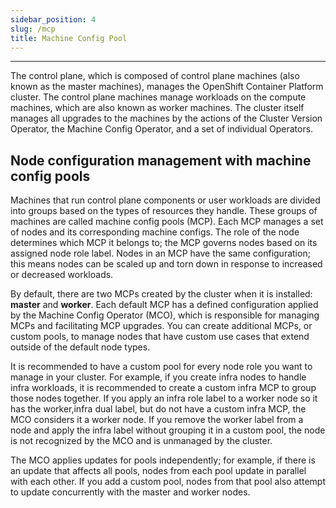 ```yaml
---
sidebar_position: 4
slug: /mcp
title: Machine Config Pool
---
```


---

The control plane, which is composed of control plane machines (also known as the master machines), manages the OpenShift Container Platform cluster. The control plane machines manage workloads on the compute machines, which are also known as worker machines. The cluster itself manages all upgrades to the machines by the actions of the Cluster Version Operator, the Machine Config Operator, and a set of individual Operators.

## Node configuration management with machine config pools
Machines that run control plane components or user workloads are divided into groups based on the types of resources they handle. These groups of machines are called machine config pools (MCP). Each MCP manages a set of nodes and its corresponding machine configs. The role of the node determines which MCP it belongs to; the MCP governs nodes based on its assigned node role label. Nodes in an MCP have the same configuration; this means nodes can be scaled up and torn down in response to increased or decreased workloads.

By default, there are two MCPs created by the cluster when it is installed: **master** and __worker__. Each default MCP has a defined configuration applied by the Machine Config Operator (MCO), which is responsible for managing MCPs and facilitating MCP upgrades. You can create additional MCPs, or custom pools, to manage nodes that have custom use cases that extend outside of the default node types.

It is recommended to have a custom pool for every node role you want to manage in your cluster. For example, if you create infra nodes to handle infra workloads, it is recommended to create a custom infra MCP to group those nodes together. If you apply an infra role label to a worker node so it has the worker,infra dual label, but do not have a custom infra MCP, the MCO considers it a worker node. If you remove the worker label from a node and apply the infra label without grouping it in a custom pool, the node is not recognized by the MCO and is unmanaged by the cluster.

The MCO applies updates for pools independently; for example, if there is an update that affects all pools, nodes from each pool update in parallel with each other. If you add a custom pool, nodes from that pool also attempt to update concurrently with the master and worker nodes.